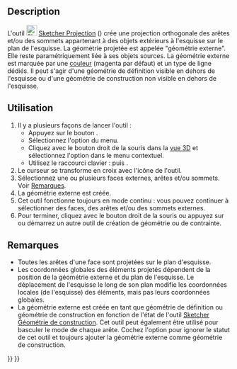 <languages/>

{{Docnav/fr
|[[Sketcher_External/fr|Géométrie externe]]
|[[Sketcher_Intersection/fr|Intersection]]
|[[Sketcher_Workbench/fr|Atelier Sketcher]]
|IconL=Sketcher_External.svg
|IconR=Sketcher_Intersection.svg
|IconC=Workbench_Sketcher.svg
}}

{{GuiCommand/fr
|Name=Sketcher Projection
|Name/fr=Sketcher Projection
|MenuLocation=Esquisse → Outils d'esquisse → Créer la géométrie externe de la projection 
|Workbenches=[[Sketcher_Workbench/fr|Sketcher]]
|Shortcut={{KEY|G}} {{KEY|X}}
|Version=1.1
|SeeAlso=[[Sketcher_ToggleConstruction/fr|Sketcher Géométrie de construction]]
}}

==Description==

<div class="mw-translate-fuzzy">
L'outil [[Image:Sketcher_Projection.svg|24px]] [[Sketcher_Projection/fr|Sketcher Projection]] ({{Version/fr|1.1}}) crée une projection orthogonale des arêtes et/ou des sommets appartenant à des objets extérieurs à l'esquisse sur le plan de l'esquisse. La géométrie projetée est appelée "géométrie externe". Elle reste paramétriquement liée à ses objets sources. La géométrie externe est marquée par une [[Sketcher_Preferences/fr#Apparence|couleur]] (magenta par défaut) et un type de ligne dédiés. Il peut s'agir d'une géométrie de définition visible en dehors de l'esquisse ou d'une géométrie de construction non visible en dehors de l'esquisse.
</div>

<span id="Usage"></span>
==Utilisation==

# Il y a plusieurs façons de lancer l'outil :
#* Appuyez sur le bouton {{Button|[[Image:Sketcher_Projection.svg|16px]] [[Sketcher_Projection/fr|Créer la géométrie externe de la projection]]}}.
#* Sélectionnez l'option {{MenuCommand|Esquisse → Outils d'esquisse → [[Image:Sketcher_Projection.svg|16px]] Créer la géométrie externe de la projection}} du menu.
#* Cliquez avec le bouton droit de la souris dans la [[3D_view/fr|vue 3D]] et sélectionnez l'option {{MenuCommand|[[Image:Sketcher_Projection.svg|16px]] Créer la géométrie externe de la projection}} dans le menu contextuel.
#* Utilisez le raccourci clavier : {{KEY|G}} puis {{KEY|X}}.
# Le curseur se transforme en croix avec l'icône de l'outil.
# Sélectionnez une ou plusieurs faces externes, arêtes et/ou sommets. Voir [[#Remarques|Remarques]].
# La géométrie externe est créée.
# Cet outil fonctionne toujours en mode continu : vous pouvez continuer à sélectionner des faces, des arêtes et/ou des sommets externes.
# Pour terminer, cliquez avec le bouton droit de la souris ou appuyez sur {{KEY|Échap}} ou démarrez un autre outil de création de géométrie ou de contrainte.

<span id="Notes"></span>
== Remarques ==

<div class="mw-translate-fuzzy">
* Toutes les arêtes d'une face sont projetées sur le plan d'esquisse.
* Les coordonnées globales des éléments projetés dépendent de la position de la géométrie externe et du plan de l'esquisse. Le déplacement de l'esquisse le long de son plan modifie les coordonnées locales (de l'esquisse) des éléments, mais pas leurs coordonnées globales.
* La géométrie externe est créée en tant que géométrie de définition ou géométrie de construction en fonction de l'état de l'outil [[Sketcher_ToggleConstruction/fr|Sketcher Géométrie de construction]]. Cet outil peut également être utilisé pour basculer le mode de chaque arête. Cochez l'option {{MenuCommand|Édition → Préférences... → Sketcher → Général → Toujours ajouter les géométries externes comme des géométries de référence}} pour ignorer le statut de cet outil et toujours ajouter la géométrie externe comme géométrie de construction.
</div>


{{Docnav/fr
|[[Sketcher_External/fr|Géométrie externe]]
|[[Sketcher_Intersection/fr|Intersection]]
|[[Sketcher_Workbench/fr|Atelier Sketcher]]
|IconL=Sketcher_External.svg
|IconR=Sketcher_Intersection.svg
|IconC=Workbench_Sketcher.svg
}}

{{Sketcher_Tools_navi{{#translation:}}}}
{{Userdocnavi{{#translation:}}}}